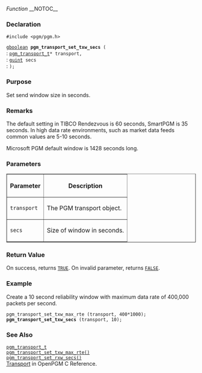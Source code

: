 ''Function''
__NOTOC__
=== Declaration ===
<tt>#include <pgm/pgm.h></tt>

<tt>[http://library.gnome.org/devel/glib/stable/glib-Basic-Types.html#gboolean gboolean] '''pgm_transport_set_txw_secs''' (</tt><br>
: <tt>[[2/OpenPGM C Reference/pgm_transport_t|pgm_transport_t]]*     transport,</tt><br>
: <tt>[http://library.gnome.org/devel/glib/stable/glib-Basic-Types.html#guint guint]                     secs</tt><br>
: <tt>);</tt>

=== Purpose ===
Set send window size in seconds.

=== Remarks ===
The default setting in TIBCO Rendezvous is 60 seconds, SmartPGM is 35 seconds.  In high data rate environments, such as market data feeds common values are 5-10 seconds.

Microsoft PGM default window is 1428 seconds long.

=== Parameters ===
<table border="1" cellpadding="5" cellspacing="0">
<tr>
<th>Parameter</th>
<th>Description</th>
</tr>
<tr>
<td><tt>transport</tt></td>
<td>The PGM transport object.</td>
</tr><tr>
<td><tt>secs</tt></td>
<td>Size of window in seconds.</td>
</tr>
</table>


=== Return Value ===
On success, returns <tt>[http://library.gnome.org/devel/glib/stable/glib-Standard-Macros.html#TRUE--CAPS TRUE]</tt>.  On invalid parameter, returns <tt>[http://library.gnome.org/devel/glib/stable/glib-Standard-Macros.html#FALSE--CAPS FALSE]</tt>.

=== Example ===
Create a 10 second reliability window with maximum data rate of 400,000 packets per second.

 pgm_transport_set_txw_max_rte (transport, 400*1000);
 '''pgm_transport_set_txw_secs''' (transport, 10);

=== See Also ===
<tt>[[2/OpenPGM C Reference/pgm_transport_t|pgm_transport_t]]</tt><br>
<tt>[[2/OpenPGM C Reference/pgm_transport_set_txw_max_rte()|pgm_transport_set_txw_max_rte()]]</tt><br>
<tt>[[2/OpenPGM C Reference/pgm_transport_set_rxw_secs()|pgm_transport_set_rxw_secs()]]</tt><br>
[[2/OpenPGM C Reference/Transport|Transport]] in OpenPGM C Reference.

